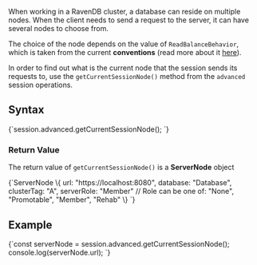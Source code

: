 
When working in a RavenDB cluster, a database can reside on multiple nodes. When the client needs to send a request to the server, it can have several nodes to choose from.

The choice of the node depends on the value of `ReadBalanceBehavior`, which is taken from the current **conventions** (read more about it [here](../../../client-api/configuration/load-balance-and-failover.mdx)).

In order to find out what is the current node that the session sends its requests to, use the `getCurrentSessionNode()` method  from the `advanced` session operations.

## Syntax

<TabItem value="current_session_node_1" label="current_session_node_1">
<CodeBlock language="js">
{`session.advanced.getCurrentSessionNode();
`}
</CodeBlock>
</TabItem>

### Return Value

The return value of `getCurrentSessionNode()` is a **ServerNode** object

<TabItem value="current_session_node_2" label="current_session_node_2">
<CodeBlock language="js">
{`ServerNode \{
    url: "https://localhost:8080",
    database: "Database",
    clusterTag: "A",
    serverRole: "Member" // Role can be one of: "None", "Promotable", "Member", "Rehab" 
\}
`}
</CodeBlock>
</TabItem>

## Example

<TabItem value="current_session_node_3" label="current_session_node_3">
<CodeBlock language="js">
{`const serverNode = session.advanced.getCurrentSessionNode();
console.log(serverNode.url);
`}
</CodeBlock>
</TabItem>


